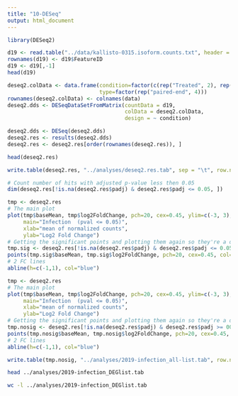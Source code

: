 ```yaml
---
title: "10-DESeq"
output: html_document
---
```



```r
library(DESeq2)
```


```r
d19 <- read.table("../data/kallisto-0315.isoform.counts.txt", header = T, sep = "\t")
rownames(d19) <- d19$FeatureID
d19 <- d19[,-1]
head(d19)
```



```r
deseq2.colData <- data.frame(condition=factor(c(rep("Treated", 2), rep("Control", 2))), 
                             type=factor(rep("paired-end", 4)))
rownames(deseq2.colData) <- colnames(data)
deseq2.dds <- DESeqDataSetFromMatrix(countData = d19,
                                     colData = deseq2.colData, 
                                     design = ~ condition)
```


```r
deseq2.dds <- DESeq(deseq2.dds)
deseq2.res <- results(deseq2.dds)
deseq2.res <- deseq2.res[order(rownames(deseq2.res)), ]
```

```r
head(deseq2.res)
```


```r
write.table(deseq2.res, "../analyses/deseq2.res.tab", sep = "\t", row.names = FALSE, quote = FALSE, col.names = TRUE)
```





```r
# Count number of hits with adjusted p-value less then 0.05
dim(deseq2.res[!is.na(deseq2.res$padj) & deseq2.res$padj <= 0.05, ])

```


```r
tmp <- deseq2.res
# The main plot
plot(tmp$baseMean, tmp$log2FoldChange, pch=20, cex=0.45, ylim=c(-3, 3), log="x", col="darkgray",
     main="Infection  (pval <= 0.05)",
     xlab="mean of normalized counts",
     ylab="Log2 Fold Change")
# Getting the significant points and plotting them again so they're a different color
tmp.sig <- deseq2.res[!is.na(deseq2.res$padj) & deseq2.res$padj <= 0.05, ]
points(tmp.sig$baseMean, tmp.sig$log2FoldChange, pch=20, cex=0.45, col="red")
# 2 FC lines
abline(h=c(-1,1), col="blue")
```



```r
tmp <- deseq2.res
# The main plot
plot(tmp$baseMean, tmp$log2FoldChange, pch=20, cex=0.45, ylim=c(-3, 3), log="x", col="darkgray",
     main="Infection  (pval <= 0.05)",
     xlab="mean of normalized counts",
     ylab="Log2 Fold Change")
# Getting the significant points and plotting them again so they're a different color
tmp.nosig <- deseq2.res[!is.na(deseq2.res$padj) & deseq2.res$padj >= 00.00, ]
points(tmp.nosig$baseMean, tmp.nosig$log2FoldChange, pch=20, cex=0.45, col="red")
# 2 FC lines
abline(h=c(-1,1), col="blue")
```







```r
write.table(tmp.nosig, "../analyses/2019-infection_all-list.tab", row.names = T)

```


```bash
head ../analyses/2019-infection_DEGlist.tab
```

```bash
wc -l ../analyses/2019-infection_DEGlist.tab
```